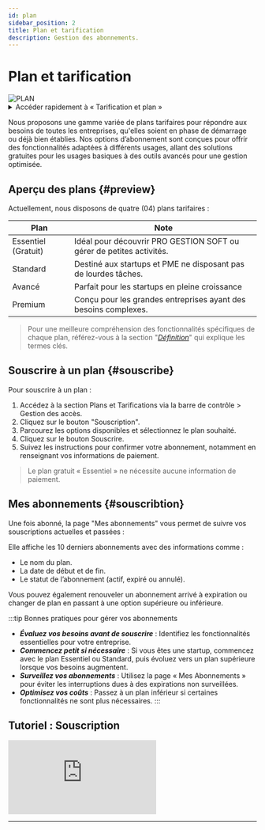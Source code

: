 ```yaml
---
id: plan
sidebar_position: 2
title: Plan et tarification
description: Gestion des abonnements.
---
```

 

# <i class="fas fa-money-bills"></i> Plan et tarification
<img src="/img/docs/plan.png" alt="PLAN" className={styles.docsImg} />

<details>
  <summary>Accéder rapidement à « Tarification et plan »</summary>

  Pour accéder rapidement à Tarification et plan, saisissez simplement dans la barre de recherche un mot-clé de recherche pour trouver la section sans naviguer manuellement dans les menus.

  Voici une *[liste](/docs/act/controle/search)* – none exhaustive – des mots clés de recherches pris en charge.
</details>

Nous proposons une gamme variée de plans tarifaires pour répondre aux besoins de toutes les entreprises, qu'elles soient en phase de démarrage ou déjà bien établies. Nos options d’abonnement sont conçues pour offrir des fonctionnalités adaptées à différents usages, allant des solutions gratuites pour les usages basiques à des outils avancés pour une gestion optimisée.

## Aperçu des plans \{#preview}
Actuellement, nous disposons de quatre (04) plans tarifaires :

| Plan                | Note                                                                | 
|---------------------|---------------------------------------------------------------------|
| Essentiel (Gratuit) | Idéal pour découvrir PRO GESTION SOFT ou gérer de petites activités.|
| Standard            | Destiné aux startups et PME ne disposant pas de lourdes tâches.     |
| Avancé              | Parfait pour les startups en pleine croissance                      |
| Premium             | Conçu pour les grandes entreprises ayant des besoins complexes.     |


> Pour une meilleure compréhension des fonctionnalités spécifiques de chaque plan, référez-vous à la section "*[Définition](https://admin.progestionsoft.com/pricing)*" qui explique les termes clés.


## Souscrire à un plan \{#souscribe}
Pour souscrire à un plan :

1. Accédez à la section Plans et Tarifications via la barre de contrôle > Gestion des accès.
2. Cliquez sur le bouton "Souscription".
3. Parcourez les options disponibles et sélectionnez le plan souhaité.
4. Cliquez sur le bouton Souscrire.
5. Suivez les instructions pour confirmer votre abonnement, notamment en renseignant vos informations de paiement.

> Le plan gratuit « Essentiel » ne nécessite aucune information de paiement.


## Mes abonnements \{#souscribtion}
Une fois abonné, la page "Mes abonnements" vous permet de suivre vos souscriptions actuelles et passées :

Elle affiche les 10 derniers abonnements avec des informations comme :
- Le nom du plan.
- La date de début et de fin.
- Le statut de l’abonnement (actif, expiré ou annulé).


Vous pouvez également renouveler un abonnement arrivé à expiration ou changer de plan en passant à une option supérieure ou inférieure.

:::tip Bonnes pratiques pour gérer vos abonnements
- ***Évaluez vos besoins avant de souscrire*** : Identifiez les fonctionnalités essentielles pour votre entreprise.
- ***Commencez petit si nécessaire*** : Si vous êtes une startup, commencez avec le plan Essentiel ou Standard, puis évoluez vers un plan supérieure lorsque vos besoins augmentent.
- ***Surveillez vos abonnements*** : Utilisez la page « Mes Abonnements » pour éviter les interruptions dues à des expirations non surveillées.
- ***Optimisez vos coûts*** : Passez à un plan inférieur si certaines fonctionnalités ne sont plus nécessaires.
:::


## Tutoriel : Souscription
<div className={styles.FrameMob}>
<iframe
  src="https://www.youtube.com/embed/KAKnJ42iaKg"
  title="Connexion sur PGS"
  frameborder="0"
  allow="accelerometer; autoplay; clipboard-write; encrypted-media; gyroscope; picture-in-picture"
  allowfullscreen>
</iframe>
</div>

---

<Feedback />